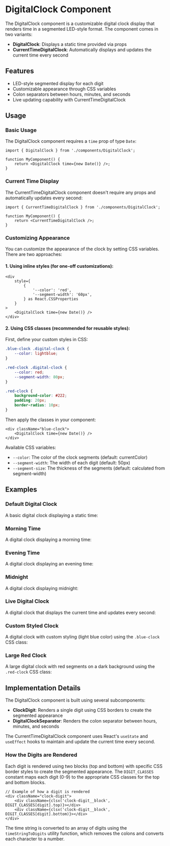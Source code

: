 
<Meta of={DigitalClockStories} />

# DigitalClock Component

The DigitalClock component is a customizable digital clock display that renders time in a segmented LED-style format. The component comes in two variants:

- **DigitalClock**: Displays a static time provided via props
- **CurrentTimeDigitalClock**: Automatically displays and updates the current time every second

## Features

- LED-style segmented display for each digit
- Customizable appearance through CSS variables
- Colon separators between hours, minutes, and seconds
- Live updating capability with CurrentTimeDigitalClock

## Usage

### Basic Usage

The DigitalClock component requires a `time` prop of type `Date`:

```tsx
import { DigitalClock } from './components/DigitalClock';

function MyComponent() {
    return <DigitalClock time={new Date()} />;
}
```

### Current Time Display

The CurrentTimeDigitalClock component doesn't require any props and automatically updates every second:

```tsx
import { CurrentTimeDigitalClock } from './components/DigitalClock';

function MyComponent() {
    return <CurrentTimeDigitalClock />;
}
```

### Customizing Appearance

You can customize the appearance of the clock by setting CSS variables. There are two approaches:

#### 1. Using inline styles (for one-off customizations):

```tsx
<div
    style={
        {
            '--color': 'red',
            '--segment-width': '60px',
        } as React.CSSProperties
    }
>
    <DigitalClock time={new Date()} />
</div>
```

#### 2. Using CSS classes (recommended for reusable styles):

First, define your custom styles in CSS:

```css
.blue-clock .digital-clock {
    --color: lightblue;
}

.red-clock .digital-clock {
    --color: red;
    --segment-width: 80px;
}

.red-clock {
    background-color: #222;
    padding: 20px;
    border-radius: 10px;
}
```

Then apply the classes in your component:

```tsx
<div className="blue-clock">
    <DigitalClock time={new Date()} />
</div>
```

Available CSS variables:

- `--color`: The color of the clock segments (default: currentColor)
- `--segment-width`: The width of each digit (default: 50px)
- `--segment-size`: The thickness of the segments (default: calculated from segment-width)

## Examples

### Default Digital Clock

A basic digital clock displaying a static time:

<Canvas of={DigitalClockStories.Default} />

<Controls of={DigitalClockStories.Default} />

### Morning Time

A digital clock displaying a morning time:

<Canvas of={DigitalClockStories.MorningTime} />

### Evening Time

A digital clock displaying an evening time:

<Canvas of={DigitalClockStories.EveningTime} />

### Midnight

A digital clock displaying midnight:

<Canvas of={DigitalClockStories.Midnight} />

### Live Digital Clock

A digital clock that displays the current time and updates every second:

<Canvas of={DigitalClockStories.LiveClock} />

### Custom Styled Clock

A digital clock with custom styling (light blue color) using the `.blue-clock` CSS class:

<Canvas of={DigitalClockStories.CustomStyledClock} />

### Large Red Clock

A large digital clock with red segments on a dark background using the `.red-clock` CSS class:

<Canvas of={DigitalClockStories.LargeRedClock} />

## Implementation Details

The DigitalClock component is built using several subcomponents:

- **ClockDigit**: Renders a single digit using CSS borders to create the segmented appearance
- **DigitalClockSeparator**: Renders the colon separator between hours, minutes, and seconds

The CurrentTimeDigitalClock component uses React's `useState` and `useEffect` hooks to maintain and update the current time every second.

### How the Digits are Rendered

Each digit is rendered using two blocks (top and bottom) with specific CSS border styles to create the segmented appearance. The `DIGIT_CLASSES` constant maps each digit (0-9) to the appropriate CSS classes for the top and bottom blocks.

```tsx
// Example of how a digit is rendered
<div className="clock-digit">
    <div className={clsx('clock-digit__block', DIGIT_CLASSES[digit].top)}></div>
    <div className={clsx('clock-digit__block', DIGIT_CLASSES[digit].bottom)}></div>
</div>
```

The time string is converted to an array of digits using the `timeStringToDigits` utility function, which removes the colons and converts each character to a number.

